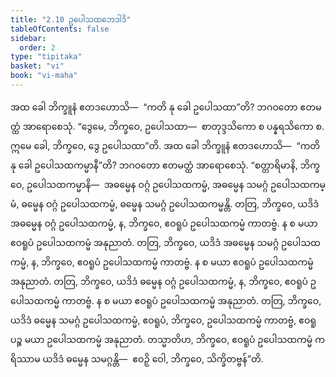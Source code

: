 ```yaml
---
title: "2.10 ဥပေါသထဘေဒါဒိ"
tableOfContents: false
sidebar:
  order: 2
type: "tipitaka"
basket: "vi"
book: "vi-maha"
---
```



<DynamicBreadcrumb />

<Division number="149" book="vi-maha">

<Paragraph number="622" book="vi-maha">
အထ ခေါ ဘိက္ခူနံ ဧတဒဟောသိ—  “ကတိ နု ခေါ ဥပေါသထာ”တိ? ဘဂဝတော ဧတမတ္ထံ အာရောစေသုံ. “ဒွေမေ, ဘိက္ခဝေ, ဥပေါသထာ—  စာတုဒ္ဒသိကော စ ပန္နရသိကော စ. ဣမေ ခေါ, ဘိက္ခဝေ, ဒွေ ဥပေါသထာ”တိ.
</Paragraph>

<Paragraph number="623" book="vi-maha">
အထ ခေါ ဘိက္ခူနံ ဧတဒဟောသိ—  “ကတိ နု ခေါ ဥပေါသထကမ္မာနီ”တိ? ဘဂဝတော ဧတမတ္ထံ အာရောစေသုံ. “စတ္တာရိမာနိ, ဘိက္ခဝေ, ဥပေါသထကမ္မာနိ—  အဓမ္မေန ဝဂ္ဂံ ဥပေါသထကမ္မံ, အဓမ္မေန သမဂ္ဂံ ဥပေါသထကမ္မံ, ဓမ္မေန ဝဂ္ဂံ ဥပေါသထကမ္မံ, ဓမ္မေန သမဂ္ဂံ ဥပေါသထကမ္မန္တိ. တတြ, ဘိက္ခဝေ, ယဒိဒံ အဓမ္မေန ဝဂ္ဂံ ဥပေါသထကမ္မံ, န, ဘိက္ခဝေ, ဧဝရူပံ ဥပေါသထကမ္မံ ကာတဗ္ဗံ. န စ မယာ ဧဝရူပံ ဥပေါသထကမ္မံ အနုညာတံ. တတြ, ဘိက္ခဝေ, ယဒိဒံ အဓမ္မေန သမဂ္ဂံ ဥပေါသထကမ္မံ, န, ဘိက္ခဝေ, ဧဝရူပံ ဥပေါသထကမ္မံ ကာတဗ္ဗံ. န စ မယာ ဧဝရူပံ ဥပေါသထကမ္မံ အနုညာတံ. တတြ, ဘိက္ခဝေ, ယဒိဒံ ဓမ္မေန ဝဂ္ဂံ ဥပေါသထကမ္မံ, န, ဘိက္ခဝေ, ဧဝရူပံ ဥပေါသထကမ္မံ ကာတဗ္ဗံ. န စ မယာ ဧဝရူပံ ဥပေါသထကမ္မံ အနုညာတံ. တတြ, ဘိက္ခဝေ, ယဒိဒံ ဓမ္မေန သမဂ္ဂံ ဥပေါသထကမ္မံ, ဧဝရူပံ, ဘိက္ခဝေ, ဥပေါသထကမ္မံ ကာတဗ္ဗံ, ဧဝရူပဉ္စ မယာ ဥပေါသထကမ္မံ အနုညာတံ. တသ္မာတိဟ, ဘိက္ခဝေ, ဧဝရူပံ ဥပေါသထကမ္မံ ကရိဿာမ ယဒိဒံ ဓမ္မေန သမဂ္ဂန္တိ—  ဧဝဉှိ ဝေါ, ဘိက္ခဝေ, သိက္ခိတဗ္ဗန်”တိ.
</Paragraph>
</Division>